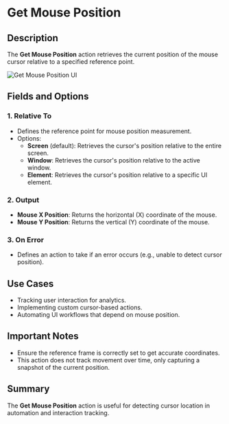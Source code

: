 # Get Mouse Position

## Description

The **Get Mouse Position** action retrieves the current position of the mouse cursor relative to a specified reference point.

![Get Mouse Position UI](../assets/mouse-and-keyboard/get-mouse-position.png)

## Fields and Options  

### **1. Relative To** 

- Defines the reference point for mouse position measurement.
- Options:
  - **Screen** (default): Retrieves the cursor's position relative to the entire screen.
  - **Window**: Retrieves the cursor's position relative to the active window.
  - **Element**: Retrieves the cursor's position relative to a specific UI element.

### **2. Output**

- **Mouse X Position**: Returns the horizontal (X) coordinate of the mouse.  
- **Mouse Y Position**: Returns the vertical (Y) coordinate of the mouse.  

### **3. On Error** 

- Defines an action to take if an error occurs (e.g., unable to detect cursor position).

## Use Cases

- Tracking user interaction for analytics.  
- Implementing custom cursor-based actions.  
- Automating UI workflows that depend on mouse position.

## Important Notes

- Ensure the reference frame is correctly set to get accurate coordinates.  
- This action does not track movement over time, only capturing a snapshot of the current position.

## Summary

The **Get Mouse Position** action is useful for detecting cursor location in automation and interaction tracking.